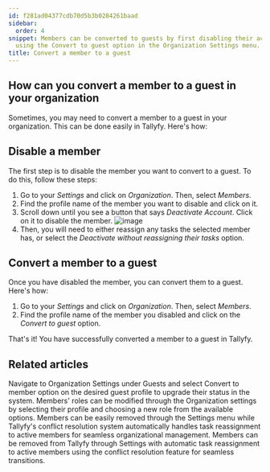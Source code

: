 ```yaml
---
id: f281ad04377cdb70d5b3b0284261baad
sidebar:
  order: 4
snippet: Members can be converted to guests by first disabling their account and then
  using the Convert to guest option in the Organization Settings menu.
title: Convert a member to a guest
---
```


## How can you convert a member to a guest in your organization

Sometimes, you may need to convert a member to a guest in your organization. This can be done easily in Tallyfy. Here's how:

## Disable a member

The first step is to disable the member you want to convert to a guest. To do this, follow these steps:

1. Go to your _Settings_ and click on _Organization_. Then, select _Members_.
2. Find the profile name of the member you want to disable and click on it.
3. Scroll down until you see a button that says _Deactivate Account_. Click on it to disable the member.
![image](https://screenshots.tallyfy.com/tallyfy%2Fpro%2Fdesktop-light-remove-member1.png)
4. Then, you will need to either reassign any tasks the selected member has, or select the _Deactivate without reassigning their tasks_ option.

## Convert a member to a guest

Once you have disabled the member, you can convert them to a guest. Here's how:

1. Go to your _Settings_ and click on _Organization_. Then, select _Members_.
2. Find the profile name of the member you disabled and click on the _Convert to guest_ option.

That's it! You have successfully converted a member to a guest in Tallyfy.


## Related articles
<CardGrid>
<LinkTitleCard header="<b>Guests > Convert a guest into a member</b>" href="/products/pro/documenting/guests/convert_guest_into_member/" > Navigate to Organization Settings under Guests and select Convert to member option on the desired guest profile to upgrade their status in the system. </LinkTitleCard>
<LinkTitleCard header="<b>Members > Change the role of a member</b>" href="/products/pro/documenting/members/how-can-i-change-a-members-role-in-tallyfy/" > Members' roles can be modified through the Organization settings by selecting their profile and choosing a new role from the available options. </LinkTitleCard>
<LinkTitleCard header="<b>Members > How to remove a member</b>" href="/products/pro/documenting/members/how-can-i-remove-a-member-from-my-tallyfy-organization/" > Members can be easily removed through the Settings menu while Tallyfy's conflict resolution system automatically handles task reassignment to active members for seamless organizational management. </LinkTitleCard>
<LinkTitleCard header="<b>Org Settings > Remove a Member</b>" href="/products/pro/settings/org-settings/how-can-i-remove-a-member-from-my-tallyfy-organization/" > Members can be removed from Tallyfy through Settings with automatic task reassignment to active members using the conflict resolution feature for seamless transitions. </LinkTitleCard>
</CardGrid>